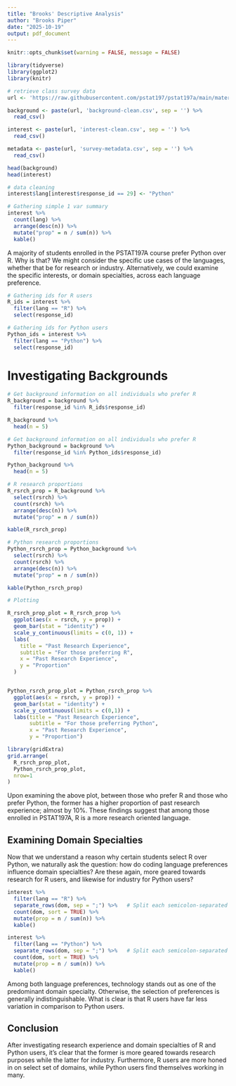 ```yaml
---
title: "Brooks' Descriptive Analysis"
author: "Brooks Piper"
date: "2025-10-19"
output: pdf_document
---
```


```r
knitr::opts_chunk$set(warning = FALSE, message = FALSE)
```

```r
library(tidyverse)
library(ggplot2)
library(knitr)

# retrieve class survey data
url <- 'https://raw.githubusercontent.com/pstat197/pstat197a/main/materials/labs/lab2-tidyverse/data/'

background <- paste(url, 'background-clean.csv', sep = '') %>%
  read_csv()

interest <- paste(url, 'interest-clean.csv', sep = '') %>%
  read_csv()

metadata <- paste(url, 'survey-metadata.csv', sep = '') %>%
  read_csv()

head(background)
head(interest)
```

```r
# data cleaning
interest$lang[interest$response_id == 29] <- "Python"

# Gathering simple 1 var summary
interest %>%
  count(lang) %>%
  arrange(desc(n)) %>%
  mutate("prop" = n / sum(n)) %>%
  kable()
```

A majority of students enrolled in the PSTAT197A course prefer Python over R. Why is that? We might consider the specific use cases of the languages, whether that be for research or industry. Alternatively, we could examine the specific interests, or domain specialties, across each language preference.

```r
# Gathering ids for R users
R_ids = interest %>%
  filter(lang == "R") %>%
  select(response_id)

# Gathering ids for Python users
Python_ids = interest %>%
  filter(lang == "Python") %>%
  select(response_id)
```

# Investigating Backgrounds
```r
# Get background information on all individuals who prefer R
R_background = background %>%
  filter(response_id %in% R_ids$response_id)

R_background %>% 
  head(n = 5)

# Get background information on all individuals who prefer R
Python_background = background %>%
  filter(response_id %in% Python_ids$response_id)

Python_background %>%
  head(n = 5)

# R research proportions
R_rsrch_prop = R_background %>%
  select(rsrch) %>%
  count(rsrch) %>%
  arrange(desc(n)) %>%
  mutate("prop" = n / sum(n))

kable(R_rsrch_prop)

# Python research proportions
Python_rsrch_prop = Python_background %>%
  select(rsrch) %>%
  count(rsrch) %>%
  arrange(desc(n)) %>%
  mutate("prop" = n / sum(n))

kable(Python_rsrch_prop)
```

```r
# Plotting

R_rsrch_prop_plot = R_rsrch_prop %>%
  ggplot(aes(x = rsrch, y = prop)) +
  geom_bar(stat = "identity") +
  scale_y_continuous(limits = c(0, 1)) +
  labs(
    title = "Past Research Experience",
    subtitle = "For those preferring R",
    x = "Past Research Experience",
    y = "Proportion"
  )


Python_rsrch_prop_plot = Python_rsrch_prop %>%
  ggplot(aes(x = rsrch, y = prop)) +
  geom_bar(stat = "identity") +
  scale_y_continuous(limits = c(0,1)) +
  labs(title = "Past Research Experience",
       subtitle = "For those preferring Python",
       x = "Past Research Experience",
       y = "Proportion")

library(gridExtra)
grid.arrange(
  R_rsrch_prop_plot,
  Python_rsrch_prop_plot,
  nrow=1
)
```

Upon examining the above plot, between those who prefer R and those who prefer Python, the former has a higher proportion of past research experience; almost by $10$%. These findings suggest that among those enrolled in PSTAT197A, R is a more research oriented language. 

## Examining Domain Specialties

Now that we understand a reason why certain students select R over Python, we naturally ask the question: how do coding language preferences influence domain specialties? Are these again, more geared towards research for R users, and likewise for industry for Python users?

```r
interest %>%
  filter(lang == "R") %>%
  separate_rows(dom, sep = ";") %>%   # Split each semicolon-separated string into new rows
  count(dom, sort = TRUE) %>%
  mutate(prop = n / sum(n)) %>%
  kable()

interest %>%
  filter(lang == "Python") %>%
  separate_rows(dom, sep = ";") %>%   # Split each semicolon-separated string into new rows
  count(dom, sort = TRUE) %>%
  mutate(prop = n / sum(n)) %>%
  kable()
```

Among both language preferences, technology stands out as one of the predominant domain specialty. Otherwise, the selection of preferences is generally indistinguishable. What is clear is that R users have far less variation in comparison to Python users.

## Conclusion

After investigating research experience and domain specialties of R and Python users, it's clear that the former is more geared towards research purposes while the latter for industry. Furthermore, R users are more honed in on select set of domains, while Python users find themselves working in many.